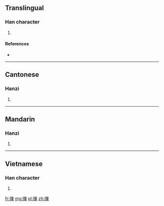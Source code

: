 ==Translingual==

===Han character===
{{Han char|rn=64|rad=手|as=10|sn=13|four=58037|canj=QTXC|ids=⿰扌兼}}

# {{defn|Han|sort=手10}}

====References====
* {{Han ref|kx=0447.050|dkj=12484|dj=0797.170|hdz=31936.060|uh=641B|ud=25627|bh=DDB8|bd=56760}}

----

==Cantonese==

===Hanzi===
{{yue-hanzi|jyut=gim1|y=gim1}}

# {{defn|lang=yue|sort=手10}}

----

==Mandarin==

===Hanzi===
{{cmn-hanzi|pin=[[jiān]] ([[jian1]]), [[dā]] ([[da1]])|wg=chien<sup>1</sup>, ta<sup>1</sup>}}

# {{defn|lang=cmn|sort=手10}}

----

==Vietnamese==

===Han character===
{{vi-hantu|rs=手10|gom}}

# {{defn|lang=vi|sort=手10}}

[[fr:搛]]
[[mg:搛]]
[[pl:搛]]
[[zh:搛]]